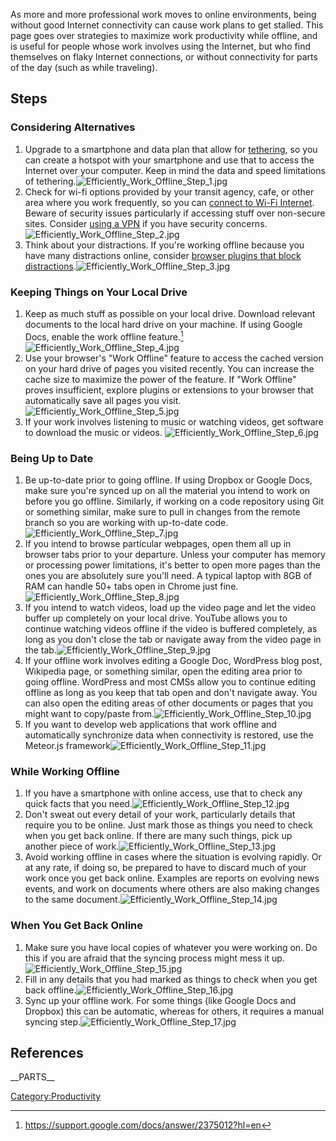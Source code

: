 As more and more professional work moves to online environments, being without good Internet connectivity can cause work plans to get stalled. This page goes over strategies to maximize work productivity while offline, and is useful for people whose work involves using the Internet, but who find themselves on flaky Internet connections, or without connectivity for parts of the day (such as while traveling).

[[Category:Productivity]]

== Steps ==

=== Considering Alternatives ===
#Upgrade to a smartphone and data plan that allow for [[Tether Cellphone Internet to a Laptop|tethering]], so you can create a hotspot with your smartphone and use that to access the Internet over your computer. Keep in mind the data and speed limitations of tethering.[[Image:Efficiently Work Offline Step 1.jpg|center]]
#Check for wi-fi options provided by your transit agency, cafe, or other area where you work frequently, so you can [[Connect to a Wireless Internet Connection|connect to Wi-Fi Internet]]. Beware of security issues particularly if accessing stuff over non-secure sites. Consider [[Use a VPN|using a VPN]] if you have security concerns.[[Image:Efficiently Work Offline Step 2.jpg|center]]
#Think about your distractions. If you're working offline because you have many distractions online, consider [[Block Websites|browser plugins that block distractions]].[[Image:Efficiently Work Offline Step 3.jpg|center]]

=== Keeping Things on Your Local Drive ===
#Keep as much stuff as possible on your local drive. Download relevant documents to the local hard drive on your machine. If using Google Docs, enable the work offline feature.<ref>https://support.google.com/docs/answer/2375012?hl=en</ref>[[Image:Efficiently Work Offline Step 4.jpg|center]]
#Use your browser's "Work Offline" feature to access the cached version on your hard drive of pages you visited recently. You can increase the cache size to maximize the power of the feature. If "Work Offline" proves insufficient, explore plugins or extensions to your browser that automatically save all pages you visit.[[Image:Efficiently Work Offline Step 5.jpg|center]]
#If your work involves listening to music or watching videos, get software to download the music or videos. [[Image:Efficiently Work Offline Step 6.jpg|center]]

=== Being Up to Date ===
#Be up-to-date prior to going offline. If using Dropbox or Google Docs, make sure you're synced up on all the material you intend to work on before you go offline. Similarly, if working on a code repository using Git or something similar, make sure to pull in changes from the remote branch so you are working with up-to-date code.[[Image:Efficiently Work Offline Step 7.jpg|center]]
#If you intend to browse particular webpages, open them all up in browser tabs prior to your departure. Unless your computer has memory or processing power limitations, it's better to open more pages than the ones you are absolutely sure you'll need. A typical laptop with 8GB of RAM can handle 50+ tabs open in Chrome just fine.[[Image:Efficiently Work Offline Step 8.jpg|center]]
#If you intend to watch videos, load up the video page and let the video buffer up completely on your local drive. YouTube allows you to continue watching videos offline if the video is buffered completely, as long as you don't close the tab or navigate away from the video page in the tab.[[Image:Efficiently Work Offline Step 9.jpg|center]]
#If your offline work involves editing a Google Doc, WordPress blog post, Wikipedia page, or something similar, open the editing area prior to going offline. WordPress and most CMSs allow you to continue editing offline as long as you keep that tab open and don't navigate away. You can also open the editing areas of other documents or pages that you might want to copy/paste from.[[Image:Efficiently Work Offline Step 10.jpg|center]]
#If you want to develop web applications that work offline and automatically synchronize data when connectivity is restored, use the Meteor.js framework[[Image:Efficiently Work Offline Step 11.jpg|center]]

=== While Working Offline ===
#If you have a smartphone with online access, use that to check any quick facts that you need.[[Image:Efficiently Work Offline Step 12.jpg|center]]
#Don't sweat out every detail of your work, particularly details that require you to be online. Just mark those as things you need to check when you get back online. If there are many such things, pick up another piece of work.[[Image:Efficiently Work Offline Step 13.jpg|center]]
#Avoid working offline in cases where the situation is evolving rapidly. Or at any rate, if doing so, be prepared to have to discard much of your work once you get back online. Examples are reports on evolving news events, and work on documents where others are also making changes to the same document.[[Image:Efficiently Work Offline Step 14.jpg|center]]

=== When You Get Back Online ===
#Make sure you have local copies of whatever you were working on. Do this if you are afraid that the syncing process might mess it up.[[Image:Efficiently Work Offline Step 15.jpg|center]]
#Fill in any details that you had marked as things to check when you get back offline.[[Image:Efficiently Work Offline Step 16.jpg|center]]
#Sync up your offline work. For some things (like Google Docs and Dropbox) this can be automatic, whereas for others, it requires a manual syncing step.[[Image:Efficiently Work Offline Step 17.jpg|center]]

== References ==
{{reflist}}

__PARTS__
